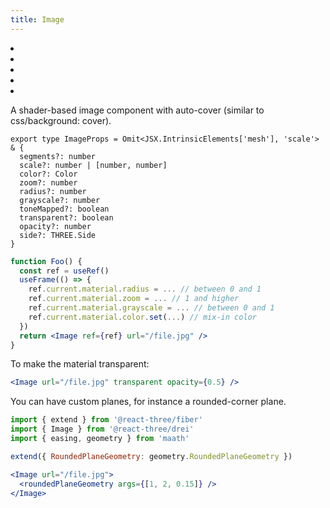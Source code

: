 ```yaml
---
title: Image
---
```


<Grid cols={4}>
  <li>
    <Codesandbox id="9s2wd9" />
  </li>
  <li>
    <Codesandbox id="l4klb" />
  </li>
  <li>
    <Codesandbox id="gsm1y" />
  </li>
  <li>
    <Codesandbox id="x8gvs" />
  </li>
  <li>
    <Codesandbox id="yjhzv" />
  </li>
</Grid>

A shader-based image component with auto-cover (similar to css/background: cover).

```tsx
export type ImageProps = Omit<JSX.IntrinsicElements['mesh'], 'scale'> & {
  segments?: number
  scale?: number | [number, number]
  color?: Color
  zoom?: number
  radius?: number
  grayscale?: number
  toneMapped?: boolean
  transparent?: boolean
  opacity?: number
  side?: THREE.Side
}
```

```jsx
function Foo() {
  const ref = useRef()
  useFrame(() => {
    ref.current.material.radius = ... // between 0 and 1
    ref.current.material.zoom = ... // 1 and higher
    ref.current.material.grayscale = ... // between 0 and 1
    ref.current.material.color.set(...) // mix-in color
  })
  return <Image ref={ref} url="/file.jpg" />
}
```

To make the material transparent:

```jsx
<Image url="/file.jpg" transparent opacity={0.5} />
```

You can have custom planes, for instance a rounded-corner plane.

```jsx
import { extend } from '@react-three/fiber'
import { Image } from '@react-three/drei'
import { easing, geometry } from 'maath'

extend({ RoundedPlaneGeometry: geometry.RoundedPlaneGeometry })

<Image url="/file.jpg">
  <roundedPlaneGeometry args={[1, 2, 0.15]} />
</Image>
```
